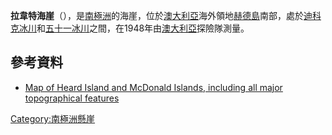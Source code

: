 {{coord|53|11|S|73|32|E|source:GNIS|display=title}}

'''拉韋特海崖'''（{{lang-en|Lavett Bluff}}），是[[南極洲|南極洲]]的海崖，位於[[澳大利亞|澳大利亞]]海外領地[[赫德島|赫德島]]南部，處於[[迪科克冰川|迪科克冰川]]和[[五十一冰川|五十一冰川]]之間，在1948年由[[澳大利亞|澳大利亞]]探險隊測量。

==參考資料==
{{cite gnis | type = antarid | id = 8601| name = Lavett Bluff | accessdate = 2013-06-05}}
* [http://www.heardisland.aq/__data/assets/pdf_file/0018/639/HIMI_general.pdf Map of Heard Island and McDonald Islands, including all major topographical features] {{Wayback|url=http://www.heardisland.aq/__data/assets/pdf_file/0018/639/HIMI_general.pdf |date=20140211194507 }}

[[Category:南極洲懸崖|Category:南極洲懸崖]]


{{Antarctica-geo-stub}}